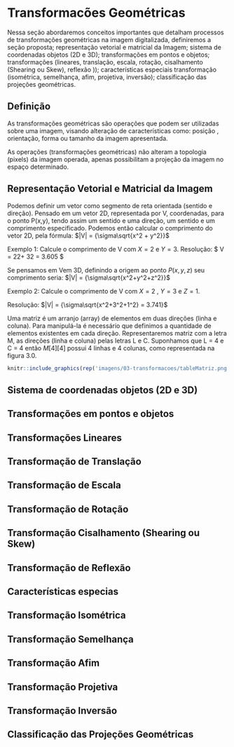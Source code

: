 # Transformacões Geométricas
Nessa seção abordaremos conceitos importantes que detalham  processos de transformações geométricas na imagem digitalizada, definiremos a seção proposta; representação vetorial e matricial da Imagem;  sistema de coordenadas objetos (2D e 3D); transformações em pontos e objetos; transformações (lineares, translação, escala,  rotação, cisalhamento (Shearing ou Skew), reflexão )); características especiais transformação (isométrica, semelhança, afim, projetiva, inversão); classificação das projeções geométricas.

## Definição
As transformações geométricas são operações que podem ser utilizadas sobre uma imagem, visando alteração de características como: posição , orientação, forma ou tamanho da imagem apresentada.

As operações  (transformações geométricas) não alteram a topologia (pixels) da imagem operada, apenas possibilitam a projeção da imagem no espaço determinado.


## Representação Vetorial e Matricial da Imagem

Podemos definir um vetor como segmento de reta orientada (sentido  e direção). Pensado  em um vetor 2D, representada por V, coordenadas, para o ponto P(x,y), tendo assim um sentido e uma direção, um sentido e um comprimento especificado.
Podemos então calcular o comprimento do vetor 2D, pela fórmula:
$|V| = {\sigma\sqrt{x^2 + y^2}}$

Exemplo 1: Calcule o comprimento de V com $X=2$ e $Y=3$.
Resolução:
$ V = 22+ 32 = 3.605 $

Se pensamos em Vem 3D, definindo a origem ao ponto $P(x,y, z)$ seu comprimento seria:
$|V| = {\sigma\sqrt{x^2+y^2+z^2}}$

Exemplo 2: Calcule o comprimento de V com $X=2$ , $Y=3$ e $Z=1$.

Resolução: $|V| = {\sigma\sqrt{x^2+3^2+1^2} = 3.741}$

Uma matriz é um arranjo (array) de elementos em duas direções (linha e coluna). Para manipulá-la é necessário que definimos a quantidade de elementos existentes em cada direção.
Representaremos matriz com a letra M, as direções (linha e coluna) pelas letras L e C. 
Suponhamos que L  = 4 e C = 4 então $M[4][4]$ possui 4 linhas e 4 colunas, como representada na figura 3.0.


```r
knitr::include_graphics(rep('imagens/03-transformacoes/tableMatriz.png'))

```


## Sistema de coordenadas objetos (2D e 3D)

## Transformações em pontos e objetos

## Transformações Lineares

## Transformação de Translação

## Transformação de Escala

## Transformação de Rotação

## Transformação Cisalhamento (Shearing ou Skew)

## Transformação de Reflexão

## Características especias

## Transformação Isométrica

## Transformação Semelhança

## Transformação Afim

## Transformação Projetiva

## Transformação Inversão

## Classificação das Projeções Geométricas
